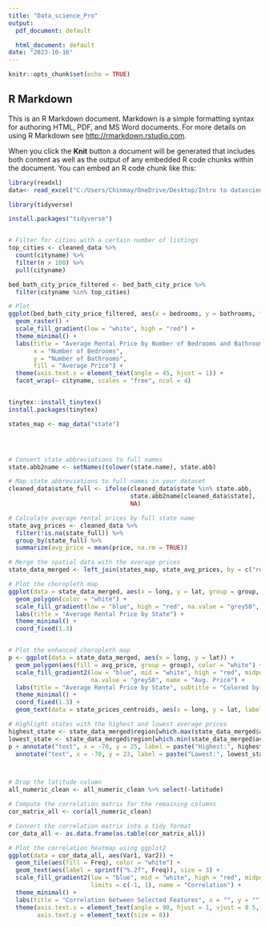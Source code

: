 ```yaml
---
title: "Data_science_Pro"
output:
  pdf_document: default

  html_document: default
date: "2023-10-16"
---
```


```r
knitr::opts_chunk$set(echo = TRUE)
```

## R Markdown

This is an R Markdown document. Markdown is a simple formatting syntax for authoring HTML, PDF, and MS Word documents. For more details on using R Markdown see <http://rmarkdown.rstudio.com>.

When you click the **Knit** button a document will be generated that includes both content as well as the output of any embedded R code chunks within the document. You can embed an R code chunk like this:

```r


library(readxl)
data<- read_excel("C:/Users/Chinmay/OneDrive/Desktop/Intro to datascience project/cleaned_data.xlsx")


```



```r

library(tidyverse)

```

```r

install.packages("tidyverse")


# Filter for cities with a certain number of listings
top_cities <- cleaned_data %>%
  count(cityname) %>%
  filter(n > 100) %>%
  pull(cityname)

bed_bath_city_price_filtered <- bed_bath_city_price %>%
  filter(cityname %in% top_cities)

# Plot
ggplot(bed_bath_city_price_filtered, aes(x = bedrooms, y = bathrooms, fill = avg_price)) + 
  geom_raster() +
  scale_fill_gradient(low = "white", high = "red") +
  theme_minimal() +
  labs(title = "Average Rental Price by Number of Bedrooms and Bathrooms",
       x = "Number of Bedrooms",
       y = "Number of Bathrooms",
       fill = "Average Price") +
  theme(axis.text.x = element_text(angle = 45, hjust = 1)) +
  facet_wrap(~ cityname, scales = "free", ncol = 4)



```

```r
tinytex::install_tinytex()
install.packages(tinytex)
```



``` r



states_map <- map_data("state")





```




```r
# Convert state abbreviations to full names
state.abb2name <- setNames(tolower(state.name), state.abb)

# Map state abbreviations to full names in your dataset
cleaned_data$state_full <- ifelse(cleaned_data$state %in% state.abb, 
                                  state.abb2name[cleaned_data$state], 
                                  NA)

# Calculate average rental prices by full state name
state_avg_prices <- cleaned_data %>%
  filter(!is.na(state_full)) %>%
  group_by(state_full) %>%
  summarize(avg_price = mean(price, na.rm = TRUE))

# Merge the spatial data with the average prices
state_data_merged <- left_join(states_map, state_avg_prices, by = c("region" = "state_full"))

# Plot the choropleth map
ggplot(data = state_data_merged, aes(x = long, y = lat, group = group, fill = avg_price)) +
  geom_polygon(color = "white") +
  scale_fill_gradient(low = "blue", high = "red", na.value = "grey50", name = "Avg. Price") +
  labs(title = "Average Rental Price by State") +
  theme_minimal() +
  coord_fixed(1.3)



```
```r
# Plot the enhanced choropleth map
p <- ggplot(data = state_data_merged, aes(x = long, y = lat)) +
  geom_polygon(aes(fill = avg_price, group = group), color = "white") +
  scale_fill_gradient2(low = "blue", mid = "white", high = "red", midpoint = median(state_data_merged$avg_price, na.rm = TRUE),
                       na.value = "grey50", name = "Avg. Price") +
  labs(title = "Average Rental Price by State", subtitle = "Colored by Average Price, Annotated with Median Price") +
  theme_minimal() +
  coord_fixed(1.3) +
  geom_text(data = state_prices_centroids, aes(x = long, y = lat, label = round(median_price, 0)), size = 2.5, check_overlap = TRUE)

# Highlight states with the highest and lowest average prices
highest_state <- state_data_merged$region[which.max(state_data_merged$avg_price)]
lowest_state <- state_data_merged$region[which.min(state_data_merged$avg_price)]
p + annotate("text", x = -70, y = 25, label = paste("Highest:", highest_state), color = "red") +
  annotate("text", x = -70, y = 23, label = paste("Lowest:", lowest_state), color = "blue")




```

```r
# Drop the latitude column
all_numeric_clean <- all_numeric_clean %>% select(-latitude)

# Compute the correlation matrix for the remaining columns
cor_matrix_all <- cor(all_numeric_clean)

# Convert the correlation matrix into a tidy format
cor_data_all <- as.data.frame(as.table(cor_matrix_all))

# Plot the correlation heatmap using ggplot2
ggplot(data = cor_data_all, aes(Var1, Var2)) +
  geom_tile(aes(fill = Freq), color = "white") +
  geom_text(aes(label = sprintf("%.2f", Freq)), size = 3) +
  scale_fill_gradient2(low = "blue", mid = "white", high = "red", midpoint = 0, 
                       limits = c(-1, 1), name = "Correlation") +
  theme_minimal() +
  labs(title = "Correlation between Selected Features", x = "", y = "") +
  theme(axis.text.x = element_text(angle = 90, hjust = 1, vjust = 0.5, size = 8),
        axis.text.y = element_text(size = 8))




```